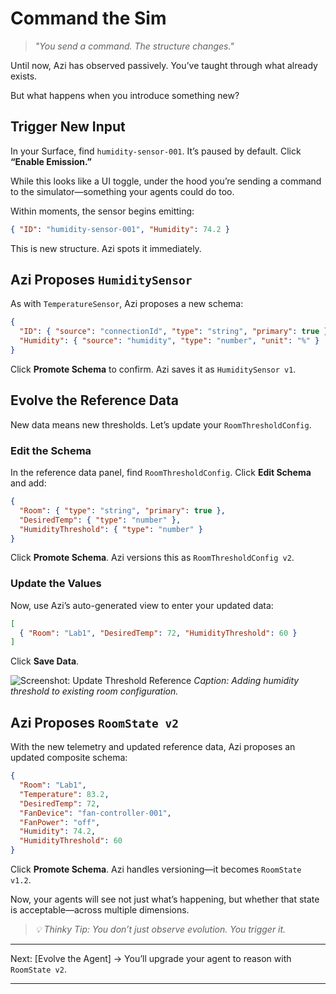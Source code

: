 # Command the Sim

> *"You send a command. The structure changes."*

Until now, Azi has observed passively. You’ve taught through what already exists.

But what happens when you introduce something new?

## Trigger New Input

In your Surface, find `humidity-sensor-001`. It’s paused by default. Click **“Enable Emission.”**

While this looks like a UI toggle, under the hood you’re sending a command to the simulator—something your agents could do too.

Within moments, the sensor begins emitting:

```json
{ "ID": "humidity-sensor-001", "Humidity": 74.2 }
```

This is new structure. Azi spots it immediately.

## Azi Proposes `HumiditySensor`

As with `TemperatureSensor`, Azi proposes a new schema:

```json
{
  "ID": { "source": "connectionId", "type": "string", "primary": true },
  "Humidity": { "source": "humidity", "type": "number", "unit": "%" }
}
```

Click **Promote Schema** to confirm. Azi saves it as `HumiditySensor v1`.

## Evolve the Reference Data

New data means new thresholds. Let’s update your `RoomThresholdConfig`.

### Edit the Schema

In the reference data panel, find `RoomThresholdConfig`. Click **Edit Schema** and add:

```json
{
  "Room": { "type": "string", "primary": true },
  "DesiredTemp": { "type": "number" },
  "HumidityThreshold": { "type": "number" }
}
```

Click **Promote Schema**. Azi versions this as `RoomThresholdConfig v2`.

### Update the Values

Now, use Azi’s auto-generated view to enter your updated data:

```json
[
  { "Room": "Lab1", "DesiredTemp": 72, "HumidityThreshold": 60 }
]
```

Click **Save Data**.

![Screenshot: Update Threshold Reference](PLACEHOLDER_threshold-ref-update.png)
*Caption: Adding humidity threshold to existing room configuration.*

## Azi Proposes `RoomState v2`

With the new telemetry and updated reference data, Azi proposes an updated composite schema:

```json
{
  "Room": "Lab1",
  "Temperature": 83.2,
  "DesiredTemp": 72,
  "FanDevice": "fan-controller-001",
  "FanPower": "off",
  "Humidity": 74.2,
  "HumidityThreshold": 60
}
```

Click **Promote Schema**. Azi handles versioning—it becomes `RoomState v1.2`.

Now, your agents will see not just what’s happening, but whether that state is acceptable—across multiple dimensions.

> *💡 Thinky Tip: You don’t just observe evolution. You trigger it.*

---

Next: [Evolve the Agent] → You’ll upgrade your agent to reason with `RoomState v2`.

---

